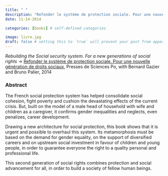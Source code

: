 ```yaml
---
title: " "
description: "Refonder le système de protection sociale. Pour une nouvelle génération de droits sociaux,, Presses de Sciences Po, with Bernard Gazier and Bruno Palier, 2014.ISBN: 139782724616255"
date: 11-14-2014

categories: [books] # self-defined categories

image: livre.jpg
draft: false # setting this to `true` will prevent your post from appearing on your listing page until you're ready!
---
```


*Rebuilding the Social security system. For a new generations of social rights* -\> [Refonder le système de protection sociale. Pour une nouvelle génération de droits sociaux](http://www.pressesdesciencespo.fr/fr/livre/?gcoi=27246100117760#_ga=2.239014788.543602804.1671828973-77847753.1671004113), Presses de Sciences Po, with Bernard Gazier and Bruno Palier, 2014

### Abstract

The French social protection system has helped consolidate social cohesion, fight poverty and cushion the devastating effects of the current crisis. But, built on the model of a male head of household with wife and children as a caregiver, it confirms gender inequalities and neglects, even penalizes, career development.

Drawing a new architecture for social protection, this book shows that it is urgent and possible to overhaul this system. Its metamorphosis must be based on the demand for gender equality, on the support of diversified careers and on upstream social investment in favour of children and young people, in order to guarantee everyone the right to a quality personal and professional life.

This second generation of social rights combines protection and social advancement for all, in order to build a society of fellow human beings.
